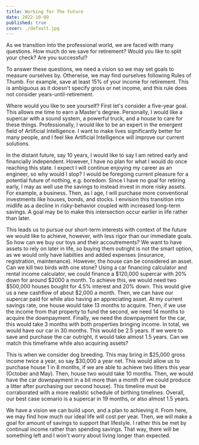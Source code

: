 ---
title: Working for The Future 
date: 2022-10-09
published: true
cover: ./default.jpg
---

As we transition into the professional world, we are faced with many questions. How much do we save for retirement? Would you like to split your check? Are you successful?

To answer these questions, we need a vision so we may set goals to measure ourselves by. Otherwise, we may find ourselves following Rules of Thumb. For example, save at least 15% of your income for retirement. This is ambiguous as it doesn't specify gross or net income, and this rule does not consider years-until-retirement.

Where would you like to see yourself? First let's consider a five-year goal. This allows me time to earn a Master's degree. Personally, I would like a supercar with a sound system, a powerful truck, and a house to care for these things. Professionally, I would like to be an expert in the emergent field of Artificial Intelligence. I want to make lives significantly better for many people, and I feel like Artificial Intelligence will improve our current solutions. 

In the distant future, say 10 years, I would like to say I am retired early and financially independent. However, I have no plan for what I would do once reaching this state. I expect I will continue enjoying my career as an engineer, so why would I stop? I would be foregoing current pleasure for a potential future of nothing, e.g. boredom. Since I have no goal for retiring early, I may as well use the savings to instead invest in more risky assets. For example, a business. Then, as I age, I will purchase more conventional investments like houses, bonds, and stocks. I envision this transition into midlife as a decline in risky-behavior coupled with increased long-term savings. A goal may be to make this intersection occur earlier in life rather than later. 

This leads us to pursue our short-term interests with context of the future we would like to achieve, however, with less rigor than our immediate goals. So how can we buy our toys and their accoutrements? We want to have assets to rely on later in life, so buying them outright is not the smart option, as we would only have liabilties and added expenses (insurance, registration, maintenance). However, the house can be considered an asset. Can we kill two birds with one stone? Using a car financing calculator and rental income calculator, we could finance a $120,000 supercar with 20% down for around $2000 a month. To achieve this, we would need two $500,000 houses bought for 4.5% interest and 20% down. This would give us a new cashflow of about $2,000 a month. Then, we can have our supercar paid for while also having an appreciating asset. At my current savings rate, one house would take 13 months to acquire. Then, if we use the income from that property to fund the second, we need 14 months to acquire the downpayment. Finally, we need the downpayment for the car, this would take 3 months with both properties bringing income. In total, we would have our car in 30 months. This would be 2.5 years. If we were to save and purchase the car outright, it would take almost 1.5 years. Can we match this timeframe while also acquiring assets?

This is when we consider dog breeding. This may bring in $25,000 gross income twice a year, so say $30,000 a year net. This would allow us to purchase house 1 in 8 months, if we are able to achieve two litters this year (October and May). Then, house two would take 10 months. Then, we would have the car downpayment in a bit more than a month (if we could produce a litter after purchasing our second house). This timeline must be corraborated with a more realistic schedule of birthing timelines. Overall, our best case scenario is a supercar in 19 months, or also almost 1.5 years. 

We have a vision we can build upon, and a plan to achieving it. From here, we may find how much our ideal life will cost per year. Then, we will make a goal for amount of savings to support that lifestyle. I rather this be met by continual income rather than spending savings. That way, there will be something left and I won't worry about living longer than expected. 


